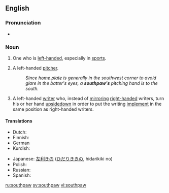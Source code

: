 {{was wotd|2006|September|30}}
==English==
{{wikipedia}}

===Pronunciation===
: {{IPA|/ˈsaʊθpɔː/}}
: {{SAMPA|/saUTpO:/}}
* {{audio|en-us-southpaw.ogg|Audio (US)}}

===Noun===
{{en-noun}}

# {{informal}} One who is [[left-handed]], especially in [[sport]]s.
# {{baseball}} A left-handed [[pitcher]].
#: ''Since [[home plate]] is generally in the southwest corner to avoid glare in the batter's eyes, a '''southpaw's''' pitching hand is to the south.''
# A left-handed [[write]]r who, instead of [[mirror]]ing [[right-handed]] writers, turn his or her hand [[upsidedown]] in order to put the writing [[implement]] in the same position as right-handed writers.

====Translations====
{{top}}
* Dutch: {{t|nl|linkshandig}}
* Finnish: {{t|fi|vasenkätinen}}
* German {{t|de|Linkshänder|m}}
* Kurdish: {{t|ku|destçep}}
{{mid}}
* Japanese: [[左利き]]の ([[ひだりきき]]の, hidarikiki no)
* Polish: {{t|pl|leworęczny|m}}
* Russian: {{t|ru|левша|tr=levšá|m|f}}
* Spanish: {{t|es|zurdo|m}}
{{bottom}}

[[ru:southpaw]]
[[sv:southpaw]]
[[vi:southpaw]]